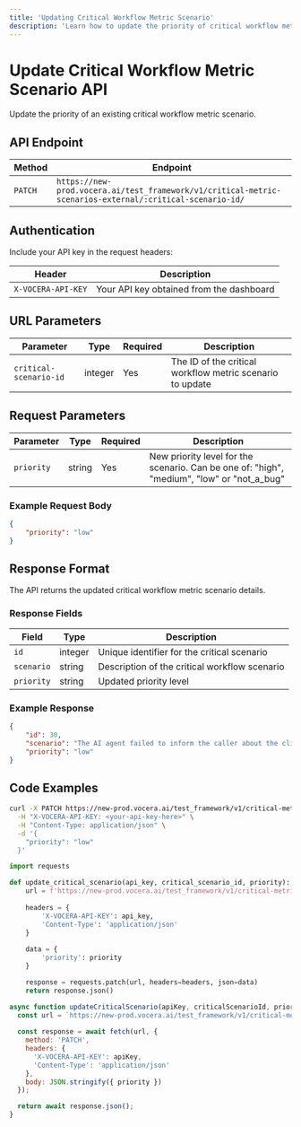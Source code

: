 ```yaml
---
title: 'Updating Critical Workflow Metric Scenario'
description: 'Learn how to update the priority of critical workflow metric scenarios'
---
```


# Update Critical Workflow Metric Scenario API

Update the priority of an existing critical workflow metric scenario.

## API Endpoint

| Method | Endpoint |
|--------|----------|
| `PATCH` | `https://new-prod.vocera.ai/test_framework/v1/critical-metric-scenarios-external/:critical-scenario-id/` |

## Authentication

Include your API key in the request headers:

| Header | Description |
|--------|-------------|
| `X-VOCERA-API-KEY` | Your API key obtained from the dashboard |

## URL Parameters

| Parameter | Type | Required | Description |
|-----------|------|----------|-------------|
| `critical-scenario-id` | integer | Yes | The ID of the critical workflow metric scenario to update |

## Request Parameters

| Parameter | Type | Required | Description |
|-----------|------|----------|-------------|
| `priority` | string | Yes | New priority level for the scenario. Can be one of: "high", "medium", "low" or "not_a_bug" |

### Example Request Body

```json
{
    "priority": "low"
}
```

## Response Format

The API returns the updated critical workflow metric scenario details.

### Response Fields

| Field | Type | Description |
|-------|------|-------------|
| `id` | integer | Unique identifier for the critical scenario |
| `scenario` | string | Description of the critical workflow scenario |
| `priority` | string | Updated priority level |

### Example Response

```json
{
    "id": 30,
    "scenario": "The AI agent failed to inform the caller about the clinic's closure and did not offer a telemedicine appointment.",
    "priority": "low"
}
```

## Code Examples

<CodeGroup>

```bash Curl
curl -X PATCH https://new-prod.vocera.ai/test_framework/v1/critical-metric-scenarios-external/{critical_scenario_id}/ \
  -H "X-VOCERA-API-KEY: <your-api-key-here>" \
  -H "Content-Type: application/json" \
  -d '{
    "priority": "low"
  }'
```

```python Python
import requests

def update_critical_scenario(api_key, critical_scenario_id, priority):
    url = f'https://new-prod.vocera.ai/test_framework/v1/critical-metric-scenarios-external/{critical_scenario_id}/'
    
    headers = {
        'X-VOCERA-API-KEY': api_key,
        'Content-Type': 'application/json'
    }
    
    data = {
        'priority': priority
    }

    response = requests.patch(url, headers=headers, json=data)
    return response.json()
```

```javascript JavaScript
async function updateCriticalScenario(apiKey, criticalScenarioId, priority) {
  const url = `https://new-prod.vocera.ai/test_framework/v1/critical-metric-scenarios-external/${criticalScenarioId}/`;
  
  const response = await fetch(url, {
    method: 'PATCH',
    headers: {
      'X-VOCERA-API-KEY': apiKey,
      'Content-Type': 'application/json'
    },
    body: JSON.stringify({ priority })
  });

  return await response.json();
}
```

</CodeGroup>
